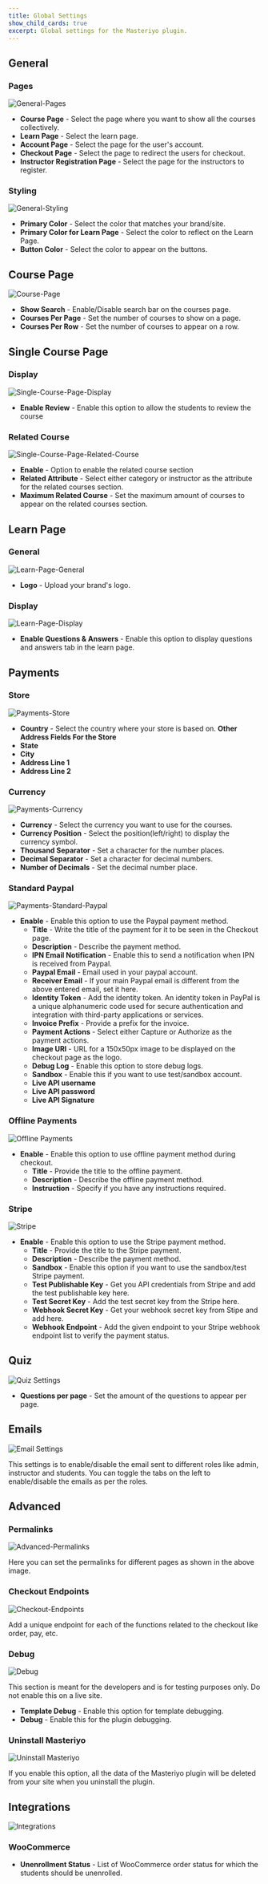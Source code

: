 ```yaml
---
title: Global Settings
show_child_cards: true
excerpt: Global settings for the Masteriyo plugin.
---
```


## General

### Pages

![General-Pages](https://user-images.githubusercontent.com/75772539/225516714-ffeac835-62c7-44d6-a41f-438d3bcd4fa9.png)

- **Course Page** - Select the page where you want to show all the courses collectively.
- **Learn Page** - Select the learn page.
- **Account Page** - Select the page for the user's account.
- **Checkout Page** - Select the page to redirect the users for checkout.
- **Instructor Registration Page** - Select the page for the instructors to register.

### Styling

![General-Styling](https://user-images.githubusercontent.com/75772539/225517352-75911ddd-743a-4715-aa90-c395fdbc898d.png)

- **Primary Color** - Select the color that matches your brand/site.
- **Primary Color for Learn Page** - Select the color to reflect on the Learn Page.
- **Button Color** - Select the color to appear on the buttons.

## Course Page

![Course-Page](https://user-images.githubusercontent.com/75772539/225518822-df72c2f2-48dd-422b-b8bf-4adc4113f327.png)

- **Show Search** - Enable/Disable search bar on the courses page.
- **Courses Per Page** - Set the number of courses to show on a page.
- **Courses Per Row** - Set the number of courses to appear on a row.

## Single Course Page

### Display

![Single-Course-Page-Display](https://user-images.githubusercontent.com/75772539/225521367-eec94ed6-234d-463b-a96a-f2964b587ab3.png)

- **Enable Review** - Enable this option to allow the students to review the course

### Related Course

![Single-Course-Page-Related-Course](https://user-images.githubusercontent.com/75772539/225521545-6c5cdffc-7c24-48e7-b892-e5405945d6ea.png)

- **Enable** - Option to enable the related course section
- **Related Attribute** - Select either category or instructor as the attribute for the related courses section.
- **Maximum Related Course** - Set the maximum amount of courses to appear on the related courses section.

## Learn Page

### General

![Learn-Page-General](https://user-images.githubusercontent.com/75772539/225522122-9e5b0cb5-e6df-4c77-a86b-8d20211e1d73.png)

- **Logo** - Upload your brand's logo.

### Display

![Learn-Page-Display](https://user-images.githubusercontent.com/75772539/225522318-0076d0a3-60f9-476a-913b-4e0a2c1806f8.png)

- **Enable Questions & Answers** - Enable this option to display questions and answers tab in the learn page.

## Payments

### Store

![Payments-Store](https://user-images.githubusercontent.com/75772539/225569785-f8934bdf-4ddc-457d-b4c0-cdfc5839f38e.png)

- **Country** - Select the country where your store is based on.
  **Other Address Fields For the Store**
- **State**
- **City**
- **Address Line 1**
- **Address Line 2**

### Currency

![Payments-Currency](https://user-images.githubusercontent.com/75772539/225570457-d326f84a-1f00-47d1-81ce-2ca745c882cc.png)

- **Currency** - Select the currency you want to use for the courses.
- **Currency Position** - Select the position(left/right) to display the currency symbol.
- **Thousand Separator** - Set a character for the number places.
- **Decimal Separator** - Set a character for decimal numbers.
- **Number of Decimals** - Set the decimal number place.

### Standard Paypal

![Payments-Standard-Paypal](https://user-images.githubusercontent.com/75772539/225572436-52a7de32-9eda-4564-bff8-b992c42af10f.png)

- **Enable** - Enable this option to use the Paypal payment method.
  - **Title** - Write the title of the payment for it to be seen in the Checkout page.
  - **Description** - Describe the payment method.
  - **IPN Email Notification** - Enable this to send a notification when IPN is received from Paypal.
  - **Paypal Email** - Email used in your paypal account.
  - **Receiver Email** - If your main Paypal email is different from the above entered email, set it here.
  - **Identity Token** - Add the identity token. An identity token in PayPal is a unique alphanumeric code used for secure authentication and integration with third-party applications or services.
  - **Invoice Prefix** - Provide a prefix for the invoice.
  - **Payment Actions** - Select either Capture or Authorize as the payment actions.
  - **Image URl** - URL for a 150x50px image to be displayed on the checkout page as the logo.
  - **Debug Log** - Enable this option to store debug logs.
  - **Sandbox** - Enable this if you want to use test/sandbox account.
  - **Live API username**
  - **Live API password**
  - **Live API Signature**

### Offline Payments

![Offline Payments](https://user-images.githubusercontent.com/75772539/227898877-fbf2146a-bf95-48a5-801f-a5559383e98c.png)

- **Enable** - Enable this option to use offline payment method during checkout.
  - **Title** - Provide the title to the offline payment.
  - **Description** - Describe the offline payment method.
  - **Instruction** - Specify if you have any instructions required.

### Stripe

![Stripe](https://user-images.githubusercontent.com/75772539/228095864-e6d61062-2e72-46e5-9cf4-2975745ddbfb.png)

- **Enable** - Enable this option to use the Stripe payment method.
  - **Title** - Provide the title to the Stripe payment.
  - **Description** - Describe the payment method.
  - **Sandbox** - Enable this option if you want to use the sandbox/test Stripe payment.
  - **Test Publishable Key** - Get you API credentials from Stripe and add the test publishable key here.
  - **Test Secret Key** - Add the test secret key from the Stripe here.
  - **Webhook Secret Key** - Get your webhook secret key from Stipe and add here.
  - **Webhook Endpoint** - Add the given endpoint to your Stripe webhook endpoint list to verify the payment status.

## Quiz

![Quiz Settings](https://user-images.githubusercontent.com/75772539/228096498-a70f5b9b-3841-41f0-9570-dedb61249e76.png)

- **Questions per page** - Set the amount of the questions to appear per page.

## Emails

![Email Settings](https://user-images.githubusercontent.com/75772539/228096640-7a62bdae-eb56-4d2c-b651-0990855d0c3a.png)

This settings is to enable/disable the email sent to different roles like admin, instructor and students. You can toggle the tabs on the left to enable/disable the emails as per the roles.

## Advanced

### Permalinks

![Advanced-Permalinks](https://user-images.githubusercontent.com/75772539/228097199-fe21e337-fdc3-4571-8fbb-f6e677b799f5.png)

Here you can set the permalinks for different pages as shown in the above image.

### Checkout Endpoints

![Checkout-Endpoints](https://user-images.githubusercontent.com/75772539/228097587-0aecc910-af27-444e-a365-e9c130c98bcb.png)

Add a unique endpoint for each of the functions related to the checkout like order, pay, etc.

### Debug

![Debug](https://user-images.githubusercontent.com/75772539/228097842-94672e89-93ff-440a-892d-93d64ccb9dfc.png)

This section is meant for the developers and is for testing purposes only. Do not enable this on a live site.

- **Template Debug** - Enable this option for template debugging.
- **Debug** - Enable this for the plugin debugging.

### Uninstall Masteriyo

![Uninstall Masteriyo](https://user-images.githubusercontent.com/75772539/228098161-da3a0df4-8889-4670-9afb-b15f4c4357ce.png)

If you enable this option, all the data of the Masteriyo plugin will be deleted from your site when you uninstall the plugin.

## Integrations

![Integrations](https://user-images.githubusercontent.com/75772539/228098349-57b7233b-8859-4f3c-b100-ed9cefc14a33.png)

### WooCommerce

- **Unenrollment Status** - List of WooCommerce order status for which the students should be unenrolled.
